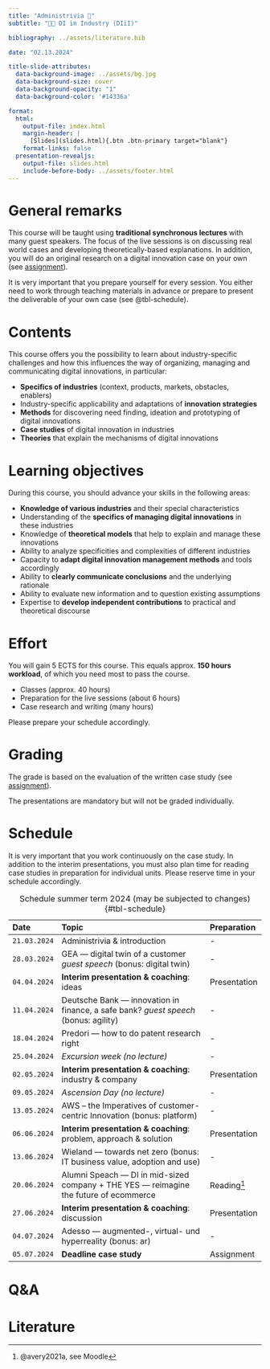 ```yaml
---
title: "Administrivia 🧐"  
subtitle: "🧑‍🔬 DI in Industry (DIiI)"

bibliography: ../assets/literature.bib

date: "02.13.2024"

title-slide-attributes:
  data-background-image: ../assets/bg.jpg
  data-background-size: cover
  data-background-opacity: "1"
  data-background-color: '#14336a'

format: 
  html:
    output-file: index.html
    margin-header: | 
      [Slides](slides.html){.btn .btn-primary target="blank"}
    format-links: false       
  presentation-revealjs:
    output-file: slides.html
    include-before-body: ../assets/footer.html
---
```


# {.html-hidden .unlisted background-color=black background-iframe="https://www.mentimeter.com/app/presentation/aly6sweyozwy1ke9ag9x7topk535qdno/embed"}

# General remarks

This course will be taught using **traditional synchronous lectures** with many guest speakers. The focus of the live sessions is on discussing real world cases and developing theoretically-based explanations. In addition, you will do an original research on a digital innovation case on your own (see [assignment](../assignment/)).

It is very important that you prepare yourself for every session. You either need to work through teaching materials in advance or prepare to present the deliverable of your own case (see @tbl-schedule).

# Contents

This course offers you the possibility to learn about industry-specific challenges and how this influences the way of organizing, managing and communicating digital innovations, in particular:

:::{.incremental}
- __Specifics of industries__ (context, products, markets, obstacles, enablers)
- Industry-specific applicability and adaptations of __innovation strategies__
- __Methods__ for discovering need finding, ideation and prototyping of digital innovations
- __Case studies__ of digital innovation in industries
- __Theories__ that explain the mechanisms of digital innovations
:::

# Learning objectives

During this course, you should advance your skills in the following areas:

::: {.incremental}
- __Knowledge of various industries__ and their special characteristics 
- Understanding of the __specifics of managing digital innovations__ in these industries 
- Knowledge of __theoretical models__ that help to explain and manage these innovations
- Ability to analyze specificities and complexities of different industries 
- Capacity to __adapt digital innovation management methods__ and tools accordingly
- Ability to __clearly communicate conclusions__ and the underlying rationale
- Ability to evaluate new information and to question existing assumptions
- Expertise to __develop independent contributions__ to practical and theoretical discourse
:::

# Effort

You will gain 5 ECTS for this course. This equals approx. __150 hours workload__, of which you need most to pass the course.

::: {.incremental}
- Classes (approx. 40 hours)
- Preparation for the live sessions (about 6 hours)
- Case research and writing (many hours)
:::

::: {.fragment}
Please prepare your schedule accordingly.
:::

# Grading

The grade is based on the evaluation of the written case study (see [assignment](../assignment/)).

The presentations are mandatory but will not be graded individually.

# Schedule {.scrollable .smaller}

:::notes
It is very important that you work continuously on the case study. In addition to the interim presentations, you must also plan time for reading case studies in preparation for individual units. Please reserve time in your schedule accordingly.
:::

::: {.column-page-right}

|Date        |Topic                                                                                    |Preparation      |
|:-----------|:----------------------------------------------------------------------------------------|:----------------|
|`21.03.2024`| Administrivia & introduction                                                            | -
|`28.03.2024`| GEA — digital twin of a customer *guest speech* (bonus: digital twin)                   | -
|`04.04.2024`| __Interim presentation & coaching__: ideas                                              | Presentation
|`11.04.2024`| Deutsche Bank — innovation in finance, a safe bank? *guest speech* (bonus: agility)     | -
|`18.04.2024`| Predori — how to do patent research right                                               | -
|`25.04.2024`| *Excursion week (no lecture)*                                                           | -
|`02.05.2024`| __Interim presentation & coaching__: industry & company                                 | Presentation
|`09.05.2024`| *Ascension Day (no lecture)*                                                            | -
|`13.05.2024`| AWS – the Imperatives of customer-centric Innovation (bonus: platform)                  | -                
|`06.06.2024`| __Interim presentation & coaching__: problem, approach & solution                       | Presentation
|`13.06.2024`| Wieland — towards net zero (bonus: IT business value, adoption and use)                 | -
|`20.06.2024`| Alumni Speach — DI in mid-sized company + THE YES — reimagine the future of ecommerce   | Reading^[@avery2021a, see Moodle]
|`27.06.2024`| __Interim presentation & coaching__: discussion                                         | Presentation
|`04.07.2024`| Adesso — augmented-, virtual- und hyperreality (bonus: ar)                              | -
|`05.07.2024`| __Deadline case study__                                                                 | Assignment

: Schedule summer term 2024 (may be subjected to changes) {#tbl-schedule}


:::

# Q&A {.html-hidden .unlisted .vertical-center background-color="#00050b" background-image="../assets/bg.jpg"}

# Literature
::: {#refs}
:::
